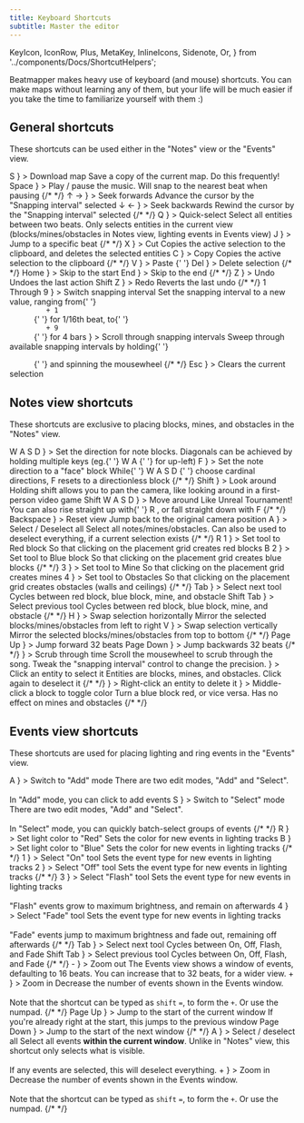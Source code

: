 ```yaml
---
title: Keyboard Shortcuts
subtitle: Master the editor
---
```


  KeyIcon,
  IconRow,
  Plus,
  MetaKey,
  InlineIcons,
  Sidenote,
  Or,
} from '../components/Docs/ShortcutHelpers';

Beatmapper makes heavy use of keyboard (and mouse) shortcuts. You can make maps without learning any of them, but your life will be much easier if you take the time to familiarize yourself with them :)

## General shortcuts

These shortcuts can be used either in the "Notes" view or the "Events" view.

<ShortcutTable>
  <Shortcut
    keys={
      <IconRow>
        <KeyIcon>
          <MetaKey />
        </KeyIcon>
        <KeyIcon>S</KeyIcon>
      </IconRow>
    }
  >
    Download map
    <Sidenote>Save a copy of the current map. Do this frequently!</Sidenote>
  </Shortcut>
  <Shortcut
    keys={
      <IconRow>
        <KeyIcon>Space</KeyIcon>
      </IconRow>
    }
  >
    Play / pause the music.
    <Sidenote>Will snap to the nearest beat when pausing</Sidenote>
  </Shortcut>
  {/*  */}
  <Shortcut
    keys={
      <>
        <IconRow>
          <KeyIcon>↑</KeyIcon>
        </IconRow>
        <IconRow>
          <Or />
        </IconRow>
        <IconRow>
          <KeyIcon>→</KeyIcon>
        </IconRow>
      </>
    }
  >
    Seek forwards
    <Sidenote>Advance the cursor by the "Snapping interval" selected</Sidenote>
  </Shortcut>
  <Shortcut
    keys={
      <>
        <IconRow>
          <KeyIcon>↓</KeyIcon>
        </IconRow>
        <IconRow>
          <Or />
        </IconRow>
        <IconRow>
          <KeyIcon>←</KeyIcon>
        </IconRow>
      </>
    }
  >
    Seek backwards
    <Sidenote>Rewind the cursor by the "Snapping interval" selected</Sidenote>
  </Shortcut>
  {/*  */}
  <Shortcut
    keys={
      <IconRow>
        <KeyIcon>Q</KeyIcon>
      </IconRow>
    }
  >
    Quick-select
    <Sidenote>
      Select all entities between two beats. Only selects entities in the
      current view (blocks/mines/obstacles in Notes view, lighting events in
      Events view)
    </Sidenote>
  </Shortcut>
  <Shortcut
    keys={
      <IconRow>
        <KeyIcon>J</KeyIcon>
      </IconRow>
    }
  >
    Jump to a specific beat
  </Shortcut>
  {/*  */}
  <Shortcut
    keys={
      <IconRow>
        <KeyIcon>
          <MetaKey />
        </KeyIcon>
        <KeyIcon>X</KeyIcon>
      </IconRow>
    }
  >
    Cut
    <Sidenote>
      Copies the active selection to the clipboard, and deletes the selected
      entities
    </Sidenote>
  </Shortcut>
  <Shortcut
    keys={
      <IconRow>
        <KeyIcon>
          <MetaKey />
        </KeyIcon>
        <KeyIcon>C</KeyIcon>
      </IconRow>
    }
  >
    Copy
    <Sidenote>Copies the active selection to the clipboard</Sidenote>
  </Shortcut>
  {/*  */}
  <Shortcut
    keys={
      <IconRow>
        <KeyIcon>
          <MetaKey />
        </KeyIcon>
        <KeyIcon>V</KeyIcon>
      </IconRow>
    }
  >
    Paste
  </Shortcut>{' '}
  <Shortcut
    keys={
      <IconRow>
        <KeyIcon>Del</KeyIcon>
      </IconRow>
    }
  >
    Delete selection
  </Shortcut>
  {/*  */}
  <Shortcut
    keys={
      <IconRow>
        <KeyIcon>Home</KeyIcon>
      </IconRow>
    }
  >
    Skip to the start
  </Shortcut>
  <Shortcut
    keys={
      <IconRow>
        <KeyIcon>End</KeyIcon>
      </IconRow>
    }
  >
    Skip to the end
  </Shortcut>
  {/*  */}
  <Shortcut
    keys={
      <IconRow>
        <KeyIcon>
          <MetaKey />
        </KeyIcon>
        <KeyIcon>Z</KeyIcon>
      </IconRow>
    }
  >
    Undo
    <Sidenote>Undoes the last action</Sidenote>
  </Shortcut>
  <Shortcut
    keys={
      <>
        <IconRow>
          <KeyIcon>Shift</KeyIcon>
          <KeyIcon>
            <MetaKey />
          </KeyIcon>
          <KeyIcon>Z</KeyIcon>
        </IconRow>
      </>
    }
  >
    Redo
    <Sidenote>Reverts the last undo</Sidenote>
  </Shortcut>
  {/*  */}
  <Shortcut
    keys={
      <>
        <IconRow>
          <KeyIcon>
            <MetaKey />
          </KeyIcon>
          <KeyIcon>1</KeyIcon>
        </IconRow>
        <IconRow>
          <Or>Through</Or>
        </IconRow>
        <IconRow>
          <KeyIcon>
            <MetaKey />
          </KeyIcon>
          <KeyIcon>9</KeyIcon>
        </IconRow>
      </>
    }
  >
    Switch snapping interval
    <Sidenote>
      Set the snapping interval to a new value, ranging from{' '}
      <code>
        <MetaKey /> + 1
      </code>{' '}
      for 1/16th beat, to{' '}
      <code>
        <MetaKey /> + 9
      </code>{' '}
      for 4 bars
    </Sidenote>
  </Shortcut>
  <Shortcut
    keys={
      <>
        <IconRow>
          <KeyIcon>
            <MetaKey />
          </KeyIcon>
          <Plus />
          <Mouse activeButton="scroll" />
        </IconRow>
      </>
    }
  >
    Scroll through snapping intervals
    <Sidenote>
      Sweep through available snapping intervals by holding{' '}
      <code>
        <MetaKey />
      </code>{' '}
      and spinning the mousewheel
    </Sidenote>
  </Shortcut>
  {/*  */}
  <Shortcut
    keys={
      <IconRow>
        <KeyIcon type="square">Esc</KeyIcon>
      </IconRow>
    }
  >
    Clears the current selection
  </Shortcut>
</ShortcutTable>

## Notes view shortcuts

These shortcuts are exclusive to placing blocks, mines, and obstacles in the "Notes" view.

<ShortcutTable>
  <Shortcut
    keys={
      <>
        <IconRow>
          <KeyIcon>W</KeyIcon>
        </IconRow>
        <IconRow>
          <KeyIcon>A</KeyIcon>
          <KeyIcon>S</KeyIcon>
          <KeyIcon>D</KeyIcon>
        </IconRow>
      </>
    }
  >
    Set the direction for note blocks.
    <Sidenote>
      Diagonals can be achieved by holding multiple keys (eg.{' '}
      <InlineIcons>
        <KeyIcon size="small">W</KeyIcon>
        <KeyIcon size="small">A</KeyIcon>
      </InlineIcons>{' '}
      for up-left)
    </Sidenote>
  </Shortcut>
  <Shortcut
    keys={
      <>
        <IconRow>
          <KeyIcon>F</KeyIcon>
        </IconRow>
      </>
    }
  >
    Set the note direction to a "face" block
    <Sidenote>
      While{' '}
      <InlineIcons>
        <KeyIcon size="small">W</KeyIcon>
        <KeyIcon size="small">A</KeyIcon>
        <KeyIcon size="small">S</KeyIcon>
        <KeyIcon size="small">D</KeyIcon>
      </InlineIcons>{' '}
      choose cardinal directions, <KeyIcon size="small">F</KeyIcon> resets to a
      directionless block
    </Sidenote>
  </Shortcut>
  {/*  */}
  <Shortcut
    keys={
      <IconRow>
        <KeyIcon>Shift</KeyIcon>
        <Plus />
        <Mouse />
      </IconRow>
    }
  >
    Look around
    <Sidenote>
      Holding shift allows you to pan the camera, like looking around in a
      first-person video game
    </Sidenote>
  </Shortcut>
  <Shortcut
    keys={
      <>
        <IconRow>
          <KeyIcon>Shift</KeyIcon>
        </IconRow>
        <IconRow>
          <KeyIcon>W</KeyIcon>
          <KeyIcon>A</KeyIcon>
          <KeyIcon>S</KeyIcon>
          <KeyIcon>D</KeyIcon>
        </IconRow>
      </>
    }
  >
    Move around
    <Sidenote>
      Like Unreal Tournament!
      <br />
      You can also rise straight up with{' '}
      <InlineIcons>
        <KeyIcon size="small">R</KeyIcon>
      </InlineIcons>
      , or fall straight down with <InlineIcons>
        <KeyIcon size="small">F</KeyIcon>
      </InlineIcons>
    </Sidenote>
  </Shortcut>
  {/*  */}
  <Shortcut
    keys={
      <>
        <IconRow>
          <KeyIcon>Backspace</KeyIcon>
        </IconRow>
      </>
    }
  >
    Reset view
    <Sidenote>Jump back to the original camera position</Sidenote>
  </Shortcut>
  <Shortcut
    keys={
      <>
        <IconRow>
          <KeyIcon>
            <MetaKey />
          </KeyIcon>
          <KeyIcon>A</KeyIcon>
        </IconRow>
      </>
    }
  >
    Select / Deselect all
    <Sidenote>
      Select all notes/mines/obstacles. Can also be used to deselect everything,
      if a current selection exists
    </Sidenote>
  </Shortcut>
  {/*  */}
  <Shortcut
    keys={
      <>
        <IconRow>
          <KeyIcon>R</KeyIcon>
        </IconRow>
        <IconRow>
          <Or />
        </IconRow>
        <IconRow>
          <KeyIcon>1</KeyIcon>
        </IconRow>
      </>
    }
  >
    Set tool to Red block
    <Sidenote>
      So that clicking on the placement grid creates red blocks
    </Sidenote>
  </Shortcut>
  <Shortcut
    keys={
      <>
        <IconRow>
          <KeyIcon>B</KeyIcon>
        </IconRow>
        <IconRow>
          <Or />
        </IconRow>
        <IconRow>
          <KeyIcon>2</KeyIcon>
        </IconRow>
      </>
    }
  >
    Set tool to Blue block
    <Sidenote>
      So that clicking on the placement grid creates blue blocks
    </Sidenote>
  </Shortcut>
  {/*  */}
  <Shortcut
    keys={
      <>
        <IconRow>
          <KeyIcon>3</KeyIcon>
        </IconRow>
      </>
    }
  >
    Set tool to Mine
    <Sidenote>So that clicking on the placement grid creates mines</Sidenote>
  </Shortcut>
  <Shortcut
    keys={
      <>
        <IconRow>
          <KeyIcon>4</KeyIcon>
        </IconRow>
      </>
    }
  >
    Set tool to Obstacles
    <Sidenote>
      So that clicking on the placement grid creates obstacles (walls and
      ceilings)
    </Sidenote>
  </Shortcut>
  {/*  */}
  <Shortcut
    keys={
      <>
        <IconRow>
          <KeyIcon>Tab</KeyIcon>
        </IconRow>
      </>
    }
  >
    Select next tool
    <Sidenote>
      Cycles between red block, blue block, mine, and obstacle
    </Sidenote>
  </Shortcut>
  <Shortcut
    keys={
      <>
        <IconRow>
          <KeyIcon>Shift</KeyIcon>
          <KeyIcon>Tab</KeyIcon>
        </IconRow>
      </>
    }
  >
    Select previous tool
    <Sidenote>
      Cycles between red block, blue block, mine, and obstacle
    </Sidenote>
  </Shortcut>
  {/*  */}
  <Shortcut
    keys={
      <>
        <IconRow>
          <KeyIcon>H</KeyIcon>
        </IconRow>
      </>
    }
  >
    Swap selection horizontally
    <Sidenote>
      Mirror the selected blocks/mines/obstacles from left to right
    </Sidenote>
  </Shortcut>
  <Shortcut
    keys={
      <>
        <IconRow>
          <KeyIcon>V</KeyIcon>
        </IconRow>
      </>
    }
  >
    Swap selection vertically
    <Sidenote>
      Mirror the selected blocks/mines/obstacles from top to bottom
    </Sidenote>
  </Shortcut>
  {/*  */}
  <Shortcut
    keys={
      <>
        <IconRow>
          <KeyIcon>Page Up</KeyIcon>
        </IconRow>
      </>
    }
  >
    Jump forward 32 beats
  </Shortcut>
  <Shortcut
    keys={
      <>
        <IconRow>
          <KeyIcon>Page Down</KeyIcon>
        </IconRow>
      </>
    }
  >
    Jump backwards 32 beats
  </Shortcut>
  {/*  */}
  <Shortcut
    keys={
      <>
        <IconRow>
          <Mouse activeButton="scroll" />
        </IconRow>
      </>
    }
  >
    Scrub through time
    <Sidenote>
      Scroll the mousewheel to scrub through the song. Tweak the "snapping
      interval" control to change the precision.
    </Sidenote>
  </Shortcut>
  <Shortcut
    keys={
      <>
        <IconRow>
          <Mouse activeButton="left" />
        </IconRow>
      </>
    }
  >
    Click an entity to select it
    <Sidenote>
      Entities are blocks, mines, and obstacles. Click again to deselect it
    </Sidenote>
  </Shortcut>
  {/*  */}
  <Shortcut
    keys={
      <>
        <IconRow>
          <Mouse activeButton="right" />
        </IconRow>
      </>
    }
  >
    Right-click an entity to delete it
  </Shortcut>
  <Shortcut
    keys={
      <>
        <IconRow>
          <Mouse activeButton="middle" />
        </IconRow>
      </>
    }
  >
    Middle-click a block to toggle color
    <Sidenote>
      Turn a blue block red, or vice versa. Has no effect on mines and obstacles
    </Sidenote>
  </Shortcut>
  {/*  */}
</ShortcutTable>

## Events view shortcuts

These shortcuts are used for placing lighting and ring events in the "Events" view.

<ShortcutTable>
  <Shortcut
    keys={
      <IconRow>
        <KeyIcon>A</KeyIcon>
      </IconRow>
    }
  >
    Switch to "Add" mode
    <Sidenote>
      There are two edit modes, "Add" and "Select". <br />
      <br />
      In "Add" mode, you can click to add events
    </Sidenote>
  </Shortcut>
  <Shortcut
    keys={
      <IconRow>
        <KeyIcon>S</KeyIcon>
      </IconRow>
    }
  >
    Switch to "Select" mode
    <Sidenote>
      There are two edit modes, "Add" and "Select". <br />
      <br />
      In "Select" mode, you can quickly batch-select groups of events
    </Sidenote>
  </Shortcut>
  {/*  */}
  <Shortcut
    keys={
      <IconRow>
        <KeyIcon>R</KeyIcon>
      </IconRow>
    }
  >
    Set light color to "Red"
    <Sidenote>Sets the color for new events in lighting tracks</Sidenote>
  </Shortcut>
  <Shortcut
    keys={
      <IconRow>
        <KeyIcon>B</KeyIcon>
      </IconRow>
    }
  >
    Set light color to "Blue"
    <Sidenote>Sets the color for new events in lighting tracks</Sidenote>
  </Shortcut>
  {/*  */}
  <Shortcut
    keys={
      <IconRow>
        <KeyIcon>1</KeyIcon>
      </IconRow>
    }
  >
    Select "On" tool
    <Sidenote>Sets the event type for new events in lighting tracks</Sidenote>
  </Shortcut>
  <Shortcut
    keys={
      <IconRow>
        <KeyIcon>2</KeyIcon>
      </IconRow>
    }
  >
    Select "Off" tool
    <Sidenote>Sets the event type for new events in lighting tracks</Sidenote>
  </Shortcut>
  {/*  */}
  <Shortcut
    keys={
      <IconRow>
        <KeyIcon>3</KeyIcon>
      </IconRow>
    }
  >
    Select "Flash" tool
    <Sidenote>
      Sets the event type for new events in lighting tracks
      <br />
      <br />
      "Flash" events grow to maximum brightness, and remain on afterwards
    </Sidenote>
  </Shortcut>
  <Shortcut
    keys={
      <IconRow>
        <KeyIcon>4</KeyIcon>
      </IconRow>
    }
  >
    Select "Fade" tool
    <Sidenote>
      Sets the event type for new events in lighting tracks
      <br />
      <br />
      "Fade" events jump to maximum brightness and fade out, remaining off afterwards
    </Sidenote>
  </Shortcut>
  {/*  */}
  <Shortcut
    keys={
      <>
        <IconRow>
          <KeyIcon>Tab</KeyIcon>
        </IconRow>
      </>
    }
  >
    Select next tool
    <Sidenote>Cycles between On, Off, Flash, and Fade</Sidenote>
  </Shortcut>
  <Shortcut
    keys={
      <>
        <IconRow>
          <KeyIcon>Shift</KeyIcon>
          <KeyIcon>Tab</KeyIcon>
        </IconRow>
      </>
    }
  >
    Select previous tool
    <Sidenote>Cycles between On, Off, Flash, and Fade</Sidenote>
  </Shortcut>
  {/*  */}
  <Shortcut
    keys={
      <>
        <IconRow>
          <KeyIcon>-</KeyIcon>
        </IconRow>
      </>
    }
  >
    Zoom out
    <Sidenote>
      The Events view shows a window of events, defaulting to 16 beats. You can
      increase that to 32 beats, for a wider view.
    </Sidenote>
  </Shortcut>
  <Shortcut
    keys={
      <>
        <IconRow>
          <KeyIcon>+</KeyIcon>
        </IconRow>
      </>
    }
  >
    Zoom in
    <Sidenote>
      Decrease the number of events shown in the Events window.
      <br />
      <br />
      Note that the shortcut can be typed as <code>shift</code> <code>=</code>, to
      form the <code>+</code>. Or use the numpad.
    </Sidenote>
  </Shortcut>
  {/*  */}
  <Shortcut
    keys={
      <>
        <IconRow>
          <KeyIcon>Page Up</KeyIcon>
        </IconRow>
      </>
    }
  >
    Jump to the start of the current window
    <Sidenote>If you're already right at the start, this jumps to the previous window</Sidenote>
  </Shortcut>
  <Shortcut
    keys={
      <>
        <IconRow>
          <KeyIcon>Page Down</KeyIcon>
        </IconRow>
      </>
    }
  >
    Jump to the start of the next window
  </Shortcut>
  {/*  */}
  <Shortcut
    keys={
      <>
        <IconRow>
          <KeyIcon>
            <MetaKey />
          </KeyIcon>
          <KeyIcon>A</KeyIcon>
        </IconRow>
      </>
    }
  >
    Select / deselect all
    <Sidenote>
      Select all events <strong>within the current window</strong>. Unlike in
      "Notes" view, this shortcut only selects what is visible.
      <br />
      <br />
      If any events are selected, this will deselect everything.
    </Sidenote>
  </Shortcut>
  <Shortcut
    keys={
      <>
        <IconRow>
          <KeyIcon>+</KeyIcon>
        </IconRow>
      </>
    }
  >
    Zoom in
    <Sidenote>
      Decrease the number of events shown in the Events window.
      <br />
      <br />
      Note that the shortcut can be typed as <code>shift</code> <code>=</code>, to
      form the <code>+</code>. Or use the numpad.
    </Sidenote>
  </Shortcut>
  {/*  */}

</ShortcutTable>
